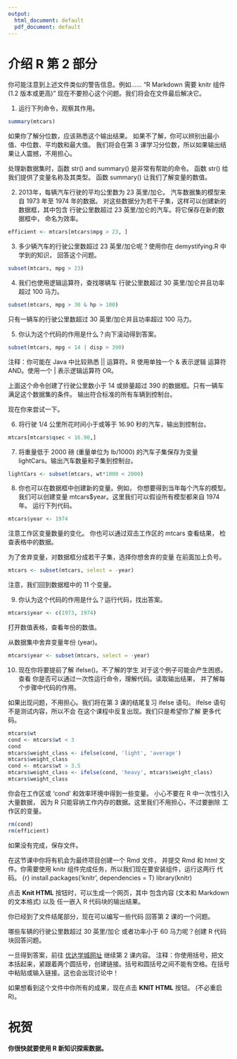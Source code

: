 ```yaml
---
output:
  html_document: default
  pdf_document: default
---
```

介绍 R 第 2 部分
========================================================

你可能注意到上述文件类似的警告信息。例如……
"R Markdown 需要 knitr 组件 (1.2 版本或更高)"
现在不要担心这个问题。我们将会在文件最后解决它。

1. 运行下列命令，观察其作用。
```r
summary(mtcars)
```

如果你了解分位数，应该熟悉这个输出结果。
如果不了解，你可以辨别出最小值、中位数、平均数和最大值。
我们将会在第 3 课学习分位数，所以如果输出结果让人震撼，不用担心。

处理新数据集时，函数 str() and summary() 是非常有帮助的命令。 
函数 str() 给我们提供了变量名称及其类型。
函数 summary() 让我们了解变量的数值。

2. 2013年，每辆汽车行驶的平均公里数为 23 英里/加仑。
  汽车数据集的模型来自 1973 年至 1974 年的数据。
  对这些数据分为若干子集，这样可以创建新的数据框，其中包含
  行驶公里数超过 23 英里/加仑的汽车。将它保存在新的数据框中，
  命名为效率。
```r
efficient <- mtcars[mtcars$mpg > 23, ]
```

3. 多少辆汽车的行驶公里数超过 23 英里/加仑呢？使用你在 demystifying.R 中学到的知识，
  回答这个问题。
```r
subset(mtcars, mpg > 23)
```

4. 我们也使用逻辑运算符，查找哪辆车
  行驶公里数超过 30 英里/加仑并且功率超过 100 马力。
```r
subset(mtcars, mpg > 30 & hp > 100)
```

只有一辆车的行驶公里数超过 30 英里/加仑并且功率超过 100 马力。

5. 你认为这个代码的作用是什么？向下滚动得到答案。
```r
subset(mtcars, mpg < 14 | disp > 390)
```

注释：你可能在 Java 中比较熟悉 || 运算符。R 使用单独一个 & 表示逻辑
运算符 AND。使用一个 | 表示逻辑运算符 OR。








上面这个命令创建了行驶公里数小于 14 
或排量超过 390 的数据框。只有一辆车
满足这个数据集的条件。
输出符合标准的所有车辆到控制台。

现在你来尝试一下。

6. 将行驶 1/4 公里所花时间小于或等于
  16.90 秒的汽车，输出到控制台。
```r
mtcars[mtcars$qsec < 16.90,]
```

7. 将重量低于 2000 磅 (重量单位为 lb/1000) 的汽车子集保存为变量 lightCars。输出汽车数量和子集到控制台。
```r
lightCars <- subset(mtcars, wt*1000 < 2000)
```

8. 你也可以在数据框中创建新的变量。例如，
  你想要得到当年每个汽车的模型。我们可以创建变量
  mtcars$year。这里我们可以假设所有模型都来自 1974 年。
  运行下列代码。
```r
mtcars$year <- 1974
```

注意工作区变量数量的变化。
你也可以通过双击工作区的 mtcars 查看结果，
检查表格中的数据。

为了舍弃变量，对数据框分成若干子集，选择你想舍弃的变量
在前面加上负号。
```r
mtcars <- subset(mtcars, select = -year)
```

注意，我们回到数据框中的 11 个变量。

9. 你认为这个代码的作用是什么？运行代码，找出答案。
```r
mtcars$year <- c(1973, 1974)
```

打开数值表格，查看年份的数值。

从数据集中舍弃变量年份 (year)。
```r
mtcars$year <- subset(mtcars, select = -year)
```


10. 现在你将要提前了解 ifelse()。不了解的学生
  对于这个例子可能会产生困惑。查看
  你是否可以通过一次性运行命令，理解代码。读取输出结果，
  并了解每个步骤中代码的作用。

如果出现问题，不用担心。我们将在第 3 课的结尾复习 ifelse 语句。
ifelse 语句不是测试内容，所以不会
在这个课程中反复出现。我们只是希望你了解
更多代码。
```r
mtcars$wt
cond <- mtcars$wt < 3
cond
mtcars$weight_class <- ifelse(cond, 'light', 'average')
mtcars$weight_class
cond <- mtcars$wt > 3.5
mtcars$weight_class <- ifelse(cond, 'heavy', mtcars$weight_class)
mtcars$weight_class
```

你会在工作区或 'cond' 和效率环境中得到一些变量。
小心不要在 R 中一次性引入大量数据，
因为 R 只能容纳工作内存的数据。这里我们不用担心，不过要删除
工作区的变量。

```r
rm(cond)
rm(efficient)
```

如果没有完成，保存文件。


在这节课中你将有机会为最终项目创建一个 Rmd 文件，
并提交 Rmd 和 html 文件。你需要使用
knitr 组件完成任务，所以我们现在要安装组件，运行这两行
代码。
  {r}
  install.packages('knitr', dependencies = T)
  library(knitr)
  


点击 **Knit HTML** 按钮时，可以生成一个网页，其中
包含内容 (文本和 Markdown 的文本格式) 以及
任一嵌入 R 代码块的输出结果。 


你已经到了文件结尾部分，现在可以编写一些代码
回答第 2 课的一个问题。

哪些车辆的行驶公里数超过 30 英里/加仑
或者功率小于 60 马力呢？创建 R 代码块回答问题。



一旦得到答案，前往 [优达学城网址](https://www.udacity.com/course/viewer#!/c-ud651/l-729069797/e-804129319/m-811719066) 继续第 2 课内容。
注释：你使用括号，把文本括起来，紧跟着两个圆括号，创建链接。括号和圆括号之间不能有空格。在括号中粘贴或输入链接。这也会出现讨论中！

如果想看到这个文件中你所有的成果，现在点击
**KNIT HTML** 按钮。 (不必重启 R)。

# 祝贺
#### 你很快就要使用 R 新知识探索数据。